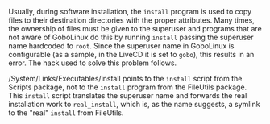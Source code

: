 {{ToC}}

Usually, during software installation, the <code>install</code> program is used to copy files to their destination directories with the proper attributes. Many times, the ownership of files must be given to the superuser and programs that are not aware of GoboLinux do this by running <code>install</code> passing the superuser name hardcoded to <code>root</code>. Since the superuser name in GoboLinux is configurable (as a sample, in the LiveCD it is set to <code>gobo</code>), this results in an error. The hack used to solve this problem follows.

/System/Links/Executables/install points to the <code>install</code> script from the Scripts package,
not to the <code>install</code> program from the FileUtils package. This <code>install</code> script
translates the superuser name and forwards the real installation
work to <code>real_install</code>, which is, as the name suggests, a symlink to the "real" <code>install</code> from FileUtils.

{{Handbook}}